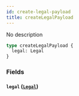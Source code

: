 ```yaml
---
id: create-legal-payload
title: createLegalPayload
---
```


No description

```graphql
type createLegalPayload {
  legal: Legal
}
```

### Fields

#### `legal` ([`Legal`](/v1/objects/legal))
